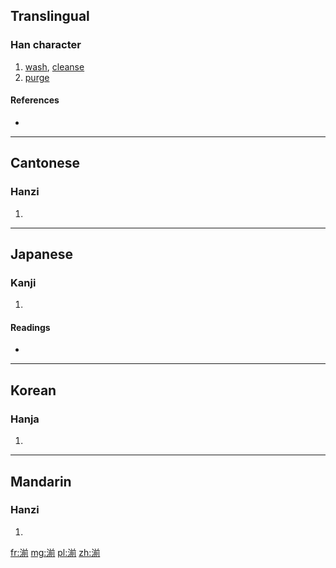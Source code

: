 ==Translingual==

===Han character===
{{Han char|rn=85|rad=水|as=09|sn=12|four=3812<sub>1</sub>|canj=水廿月弓 (ETBN)}}

# [[wash]], [[cleanse]]
# [[purge]]

====References====
* {{Han ref|kx=0637.010|dkj=17833|dj=1044.030|hdz=31686.040|uh=6E54|ud=28244|bh=B4E6|bd=46310}}

----

==Cantonese==

===Hanzi===
{{yue-hanzi|jyut=|y=jin1}}

# {{defn|lang=yue|sort=水09}}

----

==Japanese==

===Kanji===
{{ja-kanji|grade=|rs=水09}}

# {{defn|lang=ja|sort=水09}}

====Readings====
* {{ja-readings|on=[[せん]] (sen), [[さん]] (san)|kun=[[あらう]] (arau)}}

----

==Korean==

===Hanja===
{{ko-hanja|hangeul=전|eumhun=|rv=jeon|mr=chŏn|y=cen}}

# {{defn|lang=ko|sort=水09}}

----

==Mandarin==

===Hanzi===
{{cmn-hanzi|pin=[[jiān]] ([[jian1]]), [[jiàn]] ([[jian4]]), [[zàn]] ([[zan4]]), [[zhǎn]] ([[zhan3]])|wg=chien<sup>1</sup>, chien<sup>4</sup>, tsan<sup>4</sup>, chan<sup>3</sup>}}

# {{defn|lang=cmn|sort=水09}}

[[fr:湔]]
[[mg:湔]]
[[pl:湔]]
[[zh:湔]]